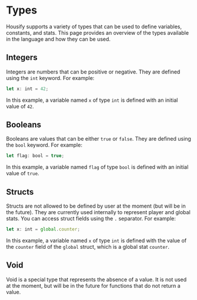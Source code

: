 # Types

Housify supports a variety of types that can be used to define variables, constants, and stats. This page provides an overview of the types available in the language and how they can be used.

## Integers

Integers are numbers that can be positive or negative. They are defined using the `int` keyword. For example:

```ts
let x: int = 42;
```

In this example, a variable named `x` of type `int` is defined with an initial value of `42`.

## Booleans

Booleans are values that can be either `true` or `false`. They are defined using the `bool` keyword. For example:

```ts
let flag: bool = true;
```

In this example, a variable named `flag` of type `bool` is defined with an initial value of `true`.

## Structs

Structs are not allowed to be defined by user at the moment (but will be in the future). They are currently used internally to represent player and global stats. You can access struct fields using the `.` separator. For example:

```ts
let x: int = global.counter;
```

In this example, a variable named `x` of type `int` is defined with the value of the `counter` field of the `global` struct, which is a global stat `counter`.

## Void

Void is a special type that represents the absence of a value. It is not used at the moment, but will be in the future for functions that do not return a value.
